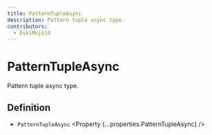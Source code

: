 ```yaml
---
title: PatternTupleAsync
description: Pattern tuple async type.
contributors:
  - EskiMojo14
---
```



# PatternTupleAsync

Pattern tuple async type.

## Definition

- `PatternTupleAsync` <Property {...properties.PatternTupleAsync} />
